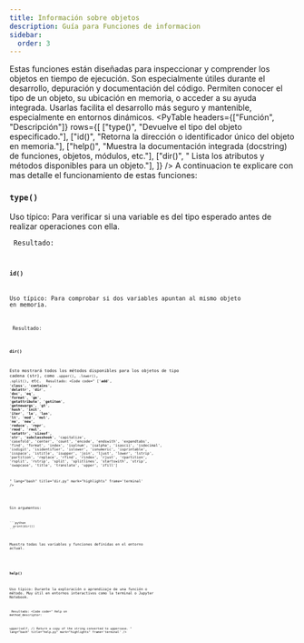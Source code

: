 ```yaml
---
title: Información sobre objetos
description: Guía para Funciones de informacion
sidebar:
  order: 3
---
```


Estas funciones están diseñadas para inspeccionar y comprender los objetos en tiempo de ejecución. Son especialmente útiles durante el desarrollo, depuración y documentación del código. Permiten conocer el tipo de un objeto, su ubicación en memoria, o acceder a su ayuda integrada. Usarlas facilita el desarrollo más seguro y mantenible, especialmente en entornos dinámicos.
<PyTable 
  headers={["Función", "Descripción"]}
  rows={[
    ["type()", "Devuelve el tipo del objeto especificado."],
    ["id()", "Retorna la dirección o identificador único del objeto en memoria."],
    ["help()", "Muestra la documentación integrada (docstring) de funciones, objetos, módulos, etc."],
    ["dir()", "	Lista los atributos y métodos disponibles para un objeto."],
  ]}
/>
A continuacion te explicare con mas detalle el funcionamiento de estas funciones:

### <code>type()</code>

 Uso típico: Para verificar si una variable es del tipo esperado antes de realizar operaciones con ella.

<Code 
code="
x = 42
print(type(x))
"
lang="py" 
title="type.py" 
mark="highlights"
frame='auto' />
Resultado: 
<Code 
code="
<class 'int'>
"
lang="bash" 
title="type.py" 
mark="highlights"
frame='terminal' />

### <code>id()</code>

Uso típico: Para comprobar si dos variables apuntan al mismo objeto en memoria.

<Code 
code="
a = 10
b = a
print(id(a)) 
print(id(b))  # Mismo ID que a, ya que ambos apuntan al mismo objeto
"
lang="py" 
title="id.py" 
mark="highlights"
frame='auto' />
Resultado: 
<Code 
code="
140710837832368 (valor de ejemplo)
"
lang="bash" 
title="id.py" 
mark="highlights"
frame='terminal' />

### <code>dir()</code>

 Esto mostrará todos los métodos disponibles para los objetos de tipo cadena (str), como <code>.upper()</code>, <code>.lower()</code>, <code>.split()</code>, etc.
<Code 
code="
print(dir(str))
"
lang="py" 
title="dir.py" 
mark="highlights"
frame='auto' />
Resultado: 
<Code 
code="
['__add__', '__class__', '__contains__', '__delattr__', '__dir__',
 '__doc__', '__eq__', '__format__', '__ge__', '__getattribute__',
 '__getitem__', '__getnewargs__', '__gt__', '__hash__', '__init__',
 '__iter__', '__le__', '__len__', '__lt__', '__mod__', '__mul__',
 '__ne__', '__new__', '__reduce__', '__repr__', '__rmod__', '__rmul__',
 '__setattr__', '__sizeof__', '__str__', '__subclasshook__',
 'capitalize', 'casefold', 'center', 'count', 'encode', 'endswith',
 'expandtabs', 'find', 'format', 'index', 'isalnum', 'isalpha', 'isascii',
 'isdecimal', 'isdigit', 'isidentifier', 'islower', 'isnumeric',
 'isprintable', 'isspace', 'istitle', 'isupper', 'join', 'ljust', 'lower',
 'lstrip', 'partition', 'replace', 'rfind', 'rindex', 'rjust', 'rpartition',
 'rsplit', 'rstrip', 'split', 'splitlines', 'startswith', 'strip', 'swapcase',
 'title', 'translate', 'upper', 'zfill']

"
lang="bash" 
title="dir.py" 
mark="highlights"
frame='terminal' />

<Aside type='note'>

Sin argumentos:

    ```python
      print(dir())
    ```
Muestra todas las variables y funciones definidas en el entorno actual.
</Aside>

### <code>help()</code>

Uso típico: Durante la exploración o aprendizaje de una función o método. Muy útil en entornos interactivos como la terminal o Jupyter Notebook.

<Code 
code="
help(str.upper)
"
lang="py" 
title="help.py" 
mark="highlights"
frame='auto' />
Resultado: 
<Code 
code="
Help on method_descriptor:

upper(self, /)
    Return a copy of the string converted to uppercase.
"
lang="bash" 
title="help.py" 
mark="highlights"
frame='terminal' />